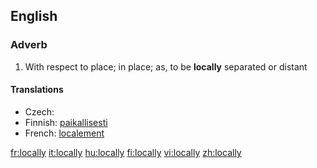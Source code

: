 ==English==

===Adverb===
{{en-adv}}

#With respect to place; in place; as, to be '''locally''' separated or distant

====Translations====
{{trans-top|with respect to place}}
* Czech: {{t|cs|lokálně}}
*Finnish: [[paikallisesti]]
*French: [[localement]]
{{trans-mid}}
{{trans-bottom}}

[[fr:locally]]
[[it:locally]]
[[hu:locally]]
[[fi:locally]]
[[vi:locally]]
[[zh:locally]]